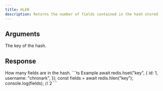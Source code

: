 ```yaml
---
title: HLEN
description: Returns the number of fields contained in the hash stored at key.
---
```


## Arguments

<ParamField body="key" type="string" required>
  The key of the hash.
</ParamField>


## Response

<ResponseField type="integer" required>
  How many fields are in the hash.
</ResponseField>

<RequestExample>
```ts Example
await redis.hset("key", {
  id: 1,
  username: "chronark",
  });
const fields = await redis.hlen("key");
console.log(fields); // 2
```
</RequestExample>
